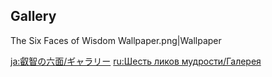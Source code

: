 {{EventTabs}}
==Gallery==
<gallery>
The Six Faces of Wisdom Wallpaper.png|Wallpaper
</gallery>

[[ja:叡智の六面/ギャラリー]]
[[ru:Шесть ликов мудрости/Галерея]]